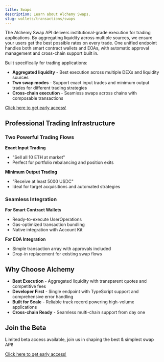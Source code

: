 ```yaml
---
title: Swaps
description: Learn about Alchemy Swaps.
slug: wallets/transactions/swaps
---
```


The Alchemy Swap API delivers institutional-grade execution for trading applications. By aggregating liquidity across multiple sources, we ensure your users get the best possible rates on every trade. One unified endpoint handles both smart contract wallets and EOAs, with automatic approval management and cross-chain support built in.

Built specifically for trading applications:

- **Aggregated liquidity** - Best execution across multiple DEXs and liquidity sources
- **Two swap modes** - Support exact input trades and minimum output trades for different trading strategies
- **Cross-chain execution** - Seamless swaps across chains with composable transactions

[Click here to get early access!](https://alchemyapi.typeform.com/to/pkjSr57v)

## Professional Trading Infrastructure

### Two Powerful Trading Flows

**Exact Input Trading**

- "Sell all 10 ETH at market"
- Perfect for portfolio rebalancing and position exits

**Minimum Output Trading**

- "Receive at least 5000 USDC"
- Ideal for target acquisitions and automated strategies

### Seamless Integration

**For Smart Contract Wallets**

- Ready-to-execute UserOperations
- Gas-optimized transaction bundling
- Native integration with Account Kit

**For EOA Integration**

- Simple transaction array with approvals included
- Drop-in replacement for existing swap flows

## Why Choose Alchemy

- **Best Execution** - Aggregated liquidity with transparent quotes and competitive fees
- **Developer First** - Single endpoint with TypeScript support and comprehensive error handling
- **Built for Scale** - Reliable track record powering high-volume applications
- **Cross-chain Ready** - Seamless multi-chain support from day one

## Join the Beta

Limited beta access available, join us in shaping the best & simplest swap API!

[Click here to get early access!](https://alchemyapi.typeform.com/to/pkjSr57v)
